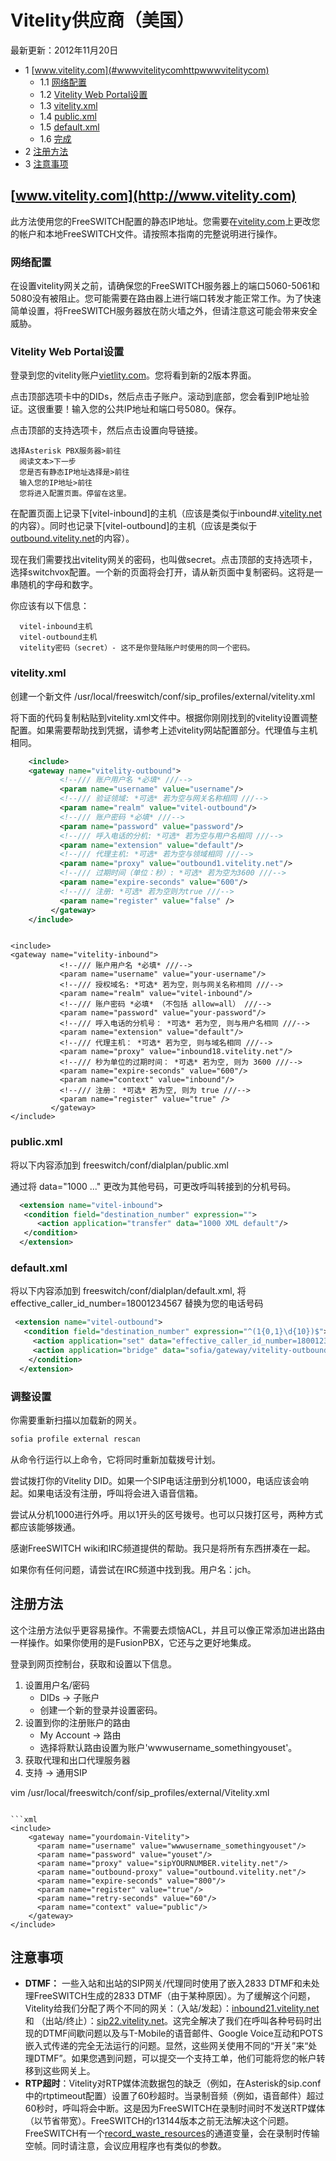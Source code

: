 # Vitelity供应商（美国）

 

最新更新：2012年11月20日

* 1 [www.vitelity.com](#wwwvitelitycomhttpwwwvitelitycom)  
   * 1.1 [网络配置](#network-configuration)  
   * 1.2 [Vitelity Web Portal设置](#vitelity-web-portal-setting)  
   * 1.3 [vitelity.xml](#vitelityxml)  
   * 1.4 [public.xml](#vitelityxml)  
   * 1.5 [default.xml](#vitelityxml)  
   * 1.6 [完成](#finish-up)
* 2 [注册方法](#registration-method)
* 3 [注意事项](#-freeswitch--provider-vitelity-usa-)

## [www.vitelity.com](http://www.vitelity.com)

此方法使用您的FreeSWITCH配置的静态IP地址。您需要在[vitelity.com](http://vitelity.com)上更改您的帐户和本地FreeSWITCH文件。请按照本指南的完整说明进行操作。

### 网络配置

在设置vitelity网关之前，请确保您的FreeSWITCH服务器上的端口5060-5061和5080没有被阻止。您可能需要在路由器上进行端口转发才能正常工作。为了快速简单设置，将FreeSWITCH服务器放在防火墙之外，但请注意这可能会带来安全威胁。

### Vitelity Web Portal设置

登录到您的vitelity账户[vietlity.com](http://vietlity.com)。您将看到新的2版本界面。

点击顶部选项卡中的DIDs，然后点击子账户。滚动到底部，您会看到IP地址验证。这很重要！输入您的公共IP地址和端口号5080。保存。

点击顶部的支持选项卡，然后点击设置向导链接。

```text
选择Asterisk PBX服务器>前往
  阅读文本>下一步
  您是否有静态IP地址选择是>前往
  输入您的IP地址>前往
  您将进入配置页面。停留在这里。
```

在配置页面上记录下\[vitel-inbound\]的主机（应该是类似于inbound#.[vitelity.net](http://vitelity.net)的内容）。同时也记录下\[vitel-outbound\]的主机（应该是类似于[outbound.vitelity.net](http://outbound.vitelity.net)的内容）。

现在我们需要找出vitelity网关的密码，也叫做secret。点击顶部的支持选项卡，选择switchvox配置。一个新的页面将会打开，请从新页面中复制密码。这将是一串随机的字母和数字。

你应该有以下信息：

```text
  vitel-inbound主机
  vitel-outbound主机
  vitelity密码（secret）- 这不是你登陆账户时使用的同一个密码。
```

### vitelity.xml

创建一个新文件 /usr/local/freeswitch/conf/sip\_profiles/external/vitelity.xml

将下面的代码复制粘贴到vitelity.xml文件中。根据你刚刚找到的vitelity设置调整配置。如果需要帮助找到凭据，请参考上述vitelity网站配置部分。代理值与主机相同。

```xml
	<include>
	<gateway name="vitelity-outbound">
           <!--/// 账户用户名 *必填* ///-->
           <param name="username" value="username"/>
           <!--/// 验证领域: *可选* 若为空与网关名称相同 ///-->
           <param name="realm" value="vitel-outbound"/>
           <!--/// 账户密码 *必填* ///-->
           <param name="password" value="password"/>
           <!--/// 呼入电话的分机: *可选* 若为空与用户名相同 ///-->
           <param name="extension" value="default"/>
           <!--/// 代理主机: *可选* 若为空与领域相同 ///-->
           <param name="proxy" value="outbound1.vitelity.net"/>
           <!--/// 过期时间（单位：秒）: *可选* 若为空为3600 ///-->
           <param name="expire-seconds" value="600"/>
           <!--/// 注册: *可选* 若为空则为true ///-->
           <param name="register" value="false" />
         </gateway>
	</include>
```

```

<include>
<gateway name="vitelity-inbound">
           <!--/// 账户用户名 *必填* ///-->
           <param name="username" value="your-username"/>
           <!--/// 授权域名: *可选* 若为空，则与网关名称相同 ///-->
           <param name="realm" value="vitel-inbound"/>
           <!--/// 账户密码 *必填* （不包括 allow=all） ///-->
           <param name="password" value="your-password"/>
           <!--/// 呼入电话的分机号： *可选* 若为空, 则与用户名相同 ///-->
           <param name="extension" value="default"/>
           <!--/// 代理主机： *可选* 若为空, 则与域名相同 ///-->
           <param name="proxy" value="inbound18.vitelity.net"/>
           <!--/// 秒为单位的过期时间： *可选* 若为空, 则为 3600 ///-->
           <param name="expire-seconds" value="600"/>
           <param name="context" value="inbound"/>
           <!--/// 注册： *可选* 若为空, 则为 true ///-->
           <param name="register" value="true" />
         </gateway>
</include>
```

### public.xml

将以下内容添加到 freeswitch/conf/dialplan/public.xml

通过将 data="1000 ..." 更改为其他号码，可更改呼叫转接到的分机号码。

```xml
  <extension name="vitel-inbound">   
   <condition field="destination_number" expression="">  
      <action application="transfer" data="1000 XML default"/>
   </condition>
  </extension>
```

### default.xml

将以下内容添加到 freeswitch/conf/dialplan/default.xml, 将 effective\_caller\_id\_number=18001234567 替换为您的电话号码

```xml
 <extension name="vitel-outbound">
   <condition field="destination_number" expression="^(1{0,1}\d{10})$">
     <action application="set" data="effective_caller_id_number=18001234567"/>
     <action application="bridge" data="sofia/gateway/vitelity-outbound/$1"/>
    </condition>
  </extension>
```

### 调整设置

你需要重新扫描以加载新的网关。

```xml
sofia profile external rescan
```

从命令行运行以上命令，它将同时重新加载拨号计划。

  
尝试拨打你的Vitelity DID。如果一个SIP电话注册到分机1000，电话应该会响起。如果电话没有注册，呼叫将会进入语音信箱。

尝试从分机1000进行外呼。用以1开头的区号拨号。也可以只拨打区号，两种方式都应该能够拨通。

感谢FreeSWITCH wiki和IRC频道提供的帮助。我只是将所有东西拼凑在一起。

如果你有任何问题，请尝试在IRC频道中找到我。用户名：jch。

## 注册方法

这个注册方法似乎更容易操作。不需要去烦恼ACL，并且可以像正常添加进出路由一样操作。如果你使用的是FusionPBX，它还与之更好地集成。

登录到网页控制台，获取和设置以下信息。

1. 设置用户名/密码
   * DIDs -> 子账户
   * 创建一个新的登录并设置密码。
2. 设置到你的注册账户的路由
   * My Account -> 路由
   * 选择将默认路由设置为账户'wwwusername_somethingyouset'。
3. 获取代理和出口代理服务器
4. 支持 -> 通用SIP

vim /usr/local/freeswitch/conf/sip_profiles/external/Vitelity.xml
```

```xml
<include>
    <gateway name="yourdomain-Vitelity">
      <param name="username" value="wwwusername_somethingyouset"/>
      <param name="password" value="youset"/>
      <param name="proxy" value="sipYOURNUMBER.vitelity.net"/>
      <param name="outbound-proxy" value="outbound.vitelity.net"/>
      <param name="expire-seconds" value="800"/>
      <param name="register" value="true"/>
      <param name="retry-seconds" value="60"/>
      <param name="context" value="public"/>
    </gateway>
</include>
```

## 注意事项

* **DTMF：** 一些入站和出站的SIP网关/代理同时使用了嵌入2833 DTMF和未处理FreeSWITCH生成的2833 DTMF（由于某种原因）。为了缓解这个问题，Vitelity给我们分配了两个不同的网关：（入站/发起）：[inbound21.vitelity.net](http://inbound21.vitelity.net) 和 （出站/终止）：[sip22.vitelity.net](http://sip22.vitelity.net)。这完全解决了我们在呼叫各种号码时出现的DTMF间歇问题以及与T-Mobile的语音邮件、Google Voice互动和POTS嵌入式传递的完全无法运行的问题。显然，这些网关使用不同的“开关”来“处理DTMF”。如果您遇到问题，可以提交一个支持工单，他们可能将您的帐户转移到这些网关上。
* **RTP超时**：Vitelity对RTP媒体流数据包的缺乏（例如，在Asterisk的sip.conf中的rtptimeout配置）设置了60秒超时。当录制音频（例如，语音邮件）超过60秒时，呼叫将会中断。这是因为FreeSWITCH在录制时间时不发送RTP媒体（以节省带宽）。FreeSWITCH的r13144版本之前无法解决这个问题。FreeSWITCH有一个[record\_waste\_resources](../../Dialplan/Variables-Archive/x__Channel-Variables_1048892.mdx#variable-references)的通道变量，会在录制时传输空帧。同时请注意，会议应用程序也有类似的参数。
